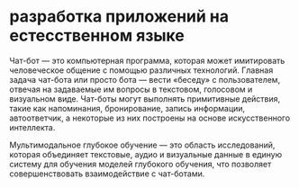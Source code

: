 

# разработка приложений на естесственном языке

Чат-бот — это компьютерная программа, которая может имитировать человеческое общение с помощью различных технологий. Главная задача чат-бота или просто бота — вести «беседу» с пользователем, отвечая на задаваемые им вопросы в текстовом, голосовом и визуальном виде. Чат-боты могут выполнять примитивные действия, такие как напоминания, бронирование, запись информации, автоответчик, а некоторые из них построены на основе искусственного интеллекта.

Мультимодальное глубокое обучение — это область исследований, которая объединяет текстовые, аудио и визуальные данные в единую систему для обучения моделей глубокого обучения, что позволяет совершенствовать взаимодействие с чат-ботами.
